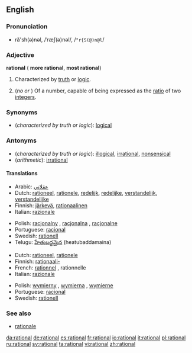 ==English==

===Pronunciation===
*ră'sh(ə)nəl, /ˈræʃ(ə)nəl/, /<tt>"r{S(@)n@l</tt>/

===Adjective===
'''rational''' ({{compar}} '''more rational''', {{superl}} '''most rational''')

# Characterized by [[truth]] or [[logic]].
# {{arithmetic}} (''no'' {{compar}} ''or'' {{superl}}) Of a number, capable of being expressed as the [[ratio]] of two [[integer]]s.

===Synonyms===
*(''characterized by truth or logic''): [[logical]]

===Antonyms===
*(''characterized by truth or logic''): [[illogical]], [[irrational]], [[nonsensical]]
*(''arithmetic''): [[irrational]]

{{rfc-level|Translations at L4+ not in L3 POS section}}

====Translations====

{{trans-top|characterized by truth or logic}}
*Arabic: [[عقلاني]]
*Dutch: [[rationeel]], [[rationele]], [[redelijk]], [[redelijke]], [[verstandelijk]], [[verstandelijke]]
*Finnish: [[järkevä]], [[rationaalinen]]
*Italian: [[razionale]]
{{trans-mid}}
*Polish: [[racjonalny]] {{m}}, [[racjonalna]] {{f}}, [[racjonalne]] {{n}}
*Portuguese: [[racional]]
*Swedish: [[rationell]]
*Telugu: [[హేతుబద్దమైన]] (heatubaddamaina)
{{trans-bottom}}

{{trans-top|arithmetic}}
*Dutch: [[rationeel]], [[rationele]]
*Finnish: [[rationaali-]]
*French: [[rationnel]] {{m}}, rationnelle {{f}}
*Italian: [[razionale]]
{{trans-mid}}
*Polish: [[wymierny]] {{m}}, [[wymierna]] {{f}}, [[wymierne]] {{n}}
*Portuguese: [[racional]]
*Swedish: [[rationell]]
{{trans-bottom}}

===See also===
*[[rationale]]

[[da:rational]]
[[de:rational]]
[[es:rational]]
[[fr:rational]]
[[io:rational]]
[[it:rational]]
[[pl:rational]]
[[ru:rational]]
[[sv:rational]]
[[ta:rational]]
[[vi:rational]]
[[zh:rational]]